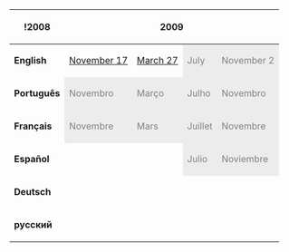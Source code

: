 


<center>
{|class="wikitable" border="1"
!!!2008!!colspan="4"|2009!!colspan="2"|2011!!2012!!2013
|-
|'''English'''||[[Media:MANov2008.swf|November 17]]||[[Media:MAMar2009.swf|March 27]]||style="background: #ececec; color: grey;" class="table-na" |July||style="background: #ececec; color: grey;" class="table-na" |November 2||[[Media:November09Ninja2.swf|November 13]]||[[Media:June2011Ninja.swf|June]]||[[Media:ENCataloguesNinjaDecember2011.swf|December]]||[[Media:June2012Ninja.swf|June]]||[[Media:ENCataloguesNinja-May2013.swf|May]]
|-
|'''Português'''||style="background: #ececec; color: grey;" class="table-na" |Novembro||style="background: #ececec; color: grey;" class="table-na" |Março||style="background: #ececec; color: grey;" class="table-na" |Julho||style="background: #ececec; color: grey;" class="table-na" |Novembro||style="background: #ececec; color: grey;" class="table-na" |Novembro||style="background: #ececec; color: grey;" class="table-na" |Junho||[[Media:MaritalArtworksDec2011PT.swf|Dezembro]]||[[Media:PTCataloguesNinja-June2012.swf|Junho]]||[[Media:PTCataloguesNinja-May2013.swf|Maio]]
|-
|'''Français'''||style="background: #ececec; color: grey;" class="table-na" |Novembre||style="background: #ececec; color: grey;" class="table-na" |Mars||style="background: #ececec; color: grey;" class="table-na" |Juillet||style="background: #ececec; color: grey;" class="table-na" |Novembre||style="background: #ececec; color: grey;" class="table-na" |Novembre||style="background: #ececec; color: grey;" class="table-na" |Juin||style="background: #ececec; color: grey;" class="table-na" |Décembre||[[Media:FRCataloguesNinja-June 2012.swf|Juin]]||[[Media:FRCataloguesNinja-May2013.swf|Mai]]
|-
|'''Español'''||{{n/a}}||{{n/a}}||style="background: #ececec; color: grey;" class="table-na" |Julio||style="background: #ececec; color: grey;" class="table-na" |Noviembre||style="background: #ececec; color: grey;" class="table-na" |Noviembre||style="background: #ececec; color: grey;" class="table-na" |Junio||[[Media:MaritalArtworksDec2011ES.swf|Diciembre]]||[[Media:ESCataloguesNinja-June2012.swf|Junio]]||[[Media:ESCataloguesNinja-May2013.swf|Mayo]]
|-
|'''Deutsch'''||{{n/a}}||{{n/a}}||{{n/a}}||{{n/a}}||{{n/a}}||style="background: #ececec; color: grey;" class="table-na" |Juni||[[Media:MaritalArtworksDec2011DE.swf|Dezember]]||[[Media:DECataloguesNinja-June 2012.swf|Juni]]||[[Media:DECataloguesNinja-May2013.swf|Mai]]
|-
|'''русский'''||{{n/a}}||{{n/a}}||{{n/a}}||{{n/a}}||{{n/a}}||{{n/a}}||{{n/a}}||{{n/a}}||[[Media:DECataloguesNinja-Jan2014.swf|членство]]
|}
</center>


